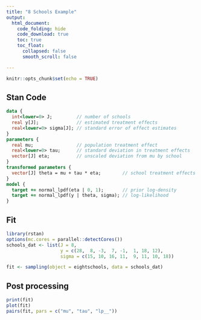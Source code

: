 ```yaml
---
title: "8 Schools Example"
output:
  html_document:
    code_folding: hide
    code_download: true
    toc: true
    toc_float:
      collapsed: false
      smooth_scroll: false

---
```


```r
knitr::opts_chunk$set(echo = TRUE)
```

## Stan Code

```stan
data {
  int<lower=0> J;         // number of schools 
  real y[J];              // estimated treatment effects
  real<lower=0> sigma[J]; // standard error of effect estimates 
}
parameters {
  real mu;                // population treatment effect
  real<lower=0> tau;      // standard deviation in treatment effects
  vector[J] eta;          // unscaled deviation from mu by school
}
transformed parameters {
  vector[J] theta = mu + tau * eta;        // school treatment effects
}
model {
  target += normal_lpdf(eta | 0, 1);       // prior log-density
  target += normal_lpdf(y | theta, sigma); // log-likelihood
}

```

## Fit

```r
library(rstan)
options(mc.cores = parallel::detectCores())
schools_dat <- list(J = 8, 
                    y = c(28,  8, -3,  7, -1,  1, 18, 12),
                    sigma = c(15, 10, 16, 11,  9, 11, 10, 18))

fit <- sampling(object = eightschools, data = schools_dat)
```

## Post processing

```r
print(fit)
plot(fit)
pairs(fit, pars = c("mu", "tau", "lp__"))
```

